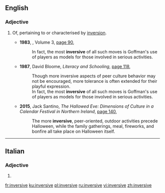 ==English==

===Adjective===
{{en-adj}}

# Of, pertaining to or characterised by [[inversion]].
#: {{ux|en|The sexual revolution was in many ways '''inversive''', turning many older ideas on their heads.}}
#* '''1983''', ''{{w|Raritan (journal)|Raritan}}'', Volume 3, [https://books.google.com.au/books?id=ktITAQAAMAAJ&q=%22more%7Cmost+inversive%22&dq=%22more%7Cmost+inversive%22&hl=en&sa=X&ved=0ahUKEwj2_LHy373NAhXIjpQKHXExBMUQ6AEIOjAF page 90],
#*: In fact, the most '''inversive''' of all such moves is Goffman's use of players as models for those involved in serious activities.
#* '''1987''', David Bloome, ''Literacy and Schooling'', [https://books.google.com.au/books?id=unjuAAAAMAAJ&q=%22more%7Cmost+inversive%22&dq=%22more%7Cmost+inversive%22&hl=en&sa=X&ved=0ahUKEwj2_LHy373NAhXIjpQKHXExBMUQ6AEIUTAK page 118],
#*: Though more inversive aspects of peer culture behavior may not be encouraged, more tolerance is often extended for their playful expression.
#*: In fact, the most '''inversive''' of all such moves is Goffman's use of players as models for those involved in serious activities.
#* '''2015''', Jack Santino, ''The Hallowed Eve: Dimensions of Culture in a Calendar Festival in Northern Ireland'', [https://books.google.com.au/books?id=ObIeBgAAQBAJ&pg=PA140&dq=%22more%7Cmost+inversive%22&hl=en&sa=X&ved=0ahUKEwj2_LHy373NAhXIjpQKHXExBMUQ6AEINDAE#v=onepage&q=%22more%7Cmost%20inversive%22&f=false page 140],
#*: The more '''inversive''', peer-oriented, outdoor activities precede Halloween, while the family gatherings, meal, fireworks, and bonfire all take place on Halloween itself.

----

==Italian==

===Adjective===
{{head|it|adjective form}}

# {{feminine plural of|inversivo|lang=it}}

[[fr:inversive]]
[[ku:inversive]]
[[pl:inversive]]
[[ru:inversive]]
[[vi:inversive]]
[[zh:inversive]]